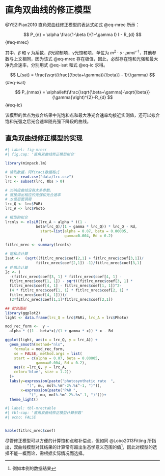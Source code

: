 # 直角双曲线的修正模型 {#sec-rev_rec}

@YEZiPiao2010 直角双曲线修正模型的表达式如式 @eq-mrec 所示：

$$
P_{n} = \alpha \frac{1-\beta I}{1+\gamma I} I - R_{d}
$$ {#eq-mrec}

其中，$\beta$ 和 $\gamma$ 为系数，$\beta$光抑制项，$\gamma$光饱和项，单位为 $m^{2}\cdot s\cdot\mu mol^{-1}$，其他参数与上文相同，因为该式 @eq-mrec 存在极值，因此，必然存在饱和光强和最大净光合速率，分别用式 @eq-isat 和式 @eq-ic 求得。

$$
I_{sat} = \frac{\sqrt{\frac{(\beta+\gamma)}{\beta}} - 1}{\gamma}
$$ {#eq-isat}

$$
P_{nmax} = \alpha\left(\frac{\sqrt{\beta+\gamma}-\sqrt{\beta}}{\gamma}\right)^{2}-R_{d}
$$ {#eq-ic}

该模型的优点为拟合结果中光饱和点和最大净光合速率均接近实测值，还可以拟合饱和光强之后光合速率随光强下降段的曲线。

## 直角双曲线修正模型的实现 {#sec-rev_rec_exam}

```r
#| label: fig-mrecr
#| fig.cap: '直角双曲线修正模型拟合'

library(minpack.lm)

# 读取数据，同fitaci数据格式
lrc <- read.csv("data/lrc.csv")
lrc <- subset(lrc, Obs > 0)

# 光响应曲线没有太多参数，
# 直接调出相应的光强和光合速率
# 方便后面调用
lrc_Q <- lrc$PARi
lrc_A <- lrc$Photo 

# 模型的拟合
lrcnls <- nlsLM(lrc_A ~ alpha * ((1 - 
              beta*lrc_Q)/(1 + gamma * lrc_Q)) * lrc_Q - Rd,
                start=list(alpha = 0.07, beta = 0.00005,
                           gamma=0.004, Rd = 0.2)
                )
fitlrc_mrec <- summary(lrcnls)

# 饱和点计算
Isat <-  (sqrt((fitlrc_mrec$coef[2,1] + fitlrc_mrec$coef[3,1])/
              fitlrc_mrec$coef[2,1]) -1)/fitlrc_mrec$coef[3,1]
# 补偿点计算
Ic <- (
  -(fitlrc_mrec$coef[3, 1] * fitlrc_mrec$coef[4, 1] - 
  fitlrc_mrec$coef[1, 1]) - sqrt((fitlrc_mrec$coef[3, 1] * 
  fitlrc_mrec$coef[4, 1] - fitlrc_mrec$coef[1, 1])^2- 
  (4 * fitlrc_mrec$coef[1, 1] * fitlrc_mrec$coef[2, 1] * 
  fitlrc_mrec$coef[4, 1])))/
  (2*fitlrc_mrec$coef[1,1]*fitlrc_mrec$coef[2,1])

## 拟合图形
library(ggplot2)
light <- data.frame(lrc_Q = lrc$PARi, lrc_A = lrc$Photo)

mod_rec_form <-  y ~ 
  alpha * ((1 - beta*x)/(1 + gamma * x)) * x - Rd

ggplot(light, aes(x = lrc_Q, y = lrc_A)) + 
  geom_smooth(method="nls", 
    formula = mod_rec_form, 
    se = FALSE, method.args = list(
    start = c(alpha = 0.07, beta = 0.00005,
              gamma=0.004, Rd = 0.2), 
    aes(x =lrc_Q, y = lrc_A, 
    color='blue', size = 1.2))
  )+
  labs(y=expression(paste("photosynthetic rate  ", 
          "(", mu, mol%.%m^-2%.%s^-1, ")")), 
       x=expression(paste("PAR ", 
           "(", mu, mol%.%m^-2%.%s^-1, ")")))+
  theme_light()
```

```r
#| label: tbl-mrectable
#| tbl-cap: '直角双曲线修正模型计算参数'
#| echo: FALSE


kable(fitlrc_mrec$coef)
```

尽管修正模型可以方便的计算饱和点和补偿点，但如同 @Lobo2013Fitting 所指出，双曲线模型对其结果的计算常有超出生态学意义范围的值[^hyp-rev-1]，因此对模型的选择不能一概而论，需根据实际情况而选择。

[^hyp-rev-1]: 例如本例的数据结果
